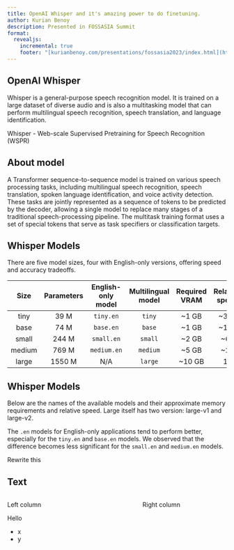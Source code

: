 ```yaml
---
title: OpenAI Whisper and it's amazing power to do finetuning.
author: Kurian Benoy
description: Presented in FOSSASIA Summit
format:
  revealjs:
    incremental: true 
    footer: "[kurianbenoy.com/presentations/fossasia2023/index.html](https://kurianbenoy.com/presentations/fossasia2023/index.html)"
---
```


## OpenAI Whisper

Whisper is a general-purpose speech recognition model. It is trained on a large dataset of diverse audio and is also a multitasking model that can perform multilingual speech recognition, speech translation, and language identification.

Whisper - Web-scale Supervised Pretraining for Speech Recognition (WSPR)

## About model

A Transformer sequence-to-sequence model is trained on various speech processing tasks, including multilingual speech recognition, speech translation, spoken language identification, and voice activity detection. These tasks are jointly represented as a sequence of tokens to be predicted by the decoder, allowing a single model to replace many stages of a traditional speech-processing pipeline. The multitask training format uses a set of special tokens that serve as task specifiers or classification targets.

## Whisper Models

There are five model sizes, four with English-only versions, offering speed and accuracy tradeoffs. 


|  Size  | Parameters | English-only model | Multilingual model | Required VRAM | Relative speed |
|:------:|:----------:|:------------------:|:------------------:|:-------------:|:--------------:|
|  tiny  |    39 M    |     `tiny.en`      |       `tiny`       |     ~1 GB     |      ~32x      |
|  base  |    74 M    |     `base.en`      |       `base`       |     ~1 GB     |      ~16x      |
| small  |   244 M    |     `small.en`     |      `small`       |     ~2 GB     |      ~6x       |
| medium |   769 M    |    `medium.en`     |      `medium`      |     ~5 GB     |      ~2x       |
| large  |   1550 M   |        N/A         |      `large`       |    ~10 GB     |       1x       |

## Whisper Models

Below are the names of the available models and their approximate memory requirements and relative speed. Large itself has two version: large-v1 and large-v2.

The `.en` models for English-only applications tend to perform better, especially for the `tiny.en` and `base.en` models. We observed that the difference becomes less significant for the `small.en` and `medium.en` models.

::: {.notes}
Rewrite this
:::

## Text

:::: {.columns}

::: {.column width="60%"}
Left column

Hello

- x
- y
:::

::: {.column width="40%"}
Right column
:::

::::

